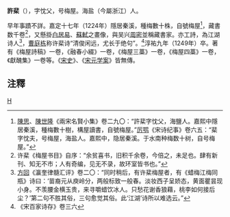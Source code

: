 '''許棐'''（{{bd|?||1249年|}}），字忱父，号梅屋。海盐（今屬浙江）人。

早年事蹟不詳。嘉定十七年（1224年）隱居秦溪，種梅數十株，自號梅屋<ref>[[陳思|陳思]]、[[陳世隆|陳世隆]]《兩宋名賢小集》卷二九〇：“許棐字忱父，海鹽人。嘉熙中隱居秦溪，種梅數十樹，構屋讀書，自號梅屋。”[[厉鹗|厉鹗]]《宋诗纪事》卷六五：“棐字忱夫，号梅屋，海盐人。嘉熙中，隐居秦溪。于水南种梅数十树，自号梅屋。”</ref>，藏書数千卷<ref>许棐《梅屋书目》自序：“余贫喜书，旧积千余卷，今倍之，未足也。肆有新刊、知无不市；人有奇编，见无不录，故环室皆书也。”</ref>，又懸掛[[白居易|白居易]]、[[蘇軾|蘇軾]]之畫像，與吴兴[[周密|周密]]並稱藏書家。亦工詩，為江湖诗人<ref>[[方回|方回]]《瀛奎律髓汇评》卷二〇：“同时稍后，有许棐梅屋者，有《蜡梅江梅同瓶》诗曰：‘苗裔元从庾岭分，两般标致一般春。淡妆西子呈娇态，黄面瞿昙现小身。不羡腰金横玉贵，来寻嚼蜡饮冰人。只愁花谢香狼藉，桃李如何接后尘？’第二句不胜其俗，三句愈觉其俗。此‘江湖’诗所以难选云。”</ref>，[[曹庭栋|曹庭栋]]称许棐诗“清俊闲远，尤长于绝句”。<ref>《宋百家诗存》卷三六</ref>淳祐九年（1249年）卒。著有《梅屋詩稿》一卷，《融春小綴》一卷，《梅屋三藁》一卷，《梅屋四藁》一卷，《獻醜集》一卷等。《[[宋史|宋史]]》、《[[宋元学案|宋元学案]]》皆無傳。

== 注釋 ==
{{reflist|2}}
[[category:清朝藏書家|H]]